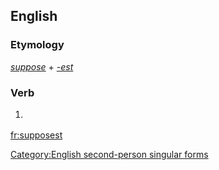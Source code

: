 ==English==

===Etymology===
''[[suppose]]'' + ''[[-est]]''

===Verb===
{{en-verb form}}

# {{context|archaic|lang=en}} {{form of|Second-person singular simple present form|suppose}}

[[Category:English second-person singular forms]]

[[fr:supposest]]